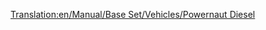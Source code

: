 [[Translation:en/Manual/Base Set/Vehicles/Powernaut Diesel]]
{{fr/Train|Nom=Powernaut Diesel
|Image=[[File:en/Powernautdiesel.png]]
|Coût=23 437£ (46 874$)
|Vitesse=152 km/h (95 mph)
|Poids=120 t
|Puissance=2000 cv (1492 kW)
|Entretien=2 056£ (4 756$)
|Conception=1977
|Vie=20 
|Capacité=N/A
|Description=L'autre train diésel du pays des jouets, une étape au-delà du Ploddyphut Diesel.
|Réalité=Fictif
}}